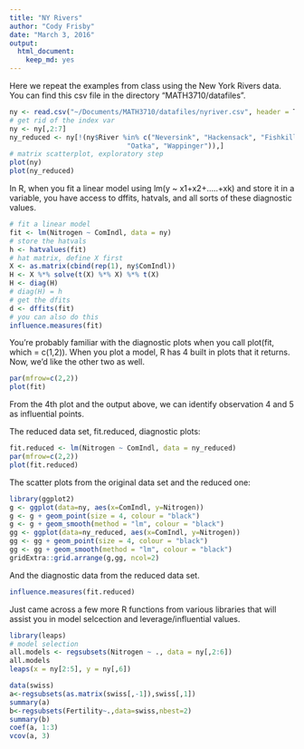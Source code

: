 ```yaml
---
title: "NY Rivers"
author: "Cody Frisby"
date: "March 3, 2016"
output: 
  html_document: 
    keep_md: yes
---
```


Here we repeat the examples from class using the New York Rivers data.  You can find this csv file in the directory "MATH3710/datafiles".  

```r
ny <- read.csv("~/Documents/MATH3710/datafiles/nyriver.csv", header = T)
# get rid of the index var
ny <- ny[,2:7]
ny_reduced <- ny[!(ny$River %in% c("Neversink", "Hackensack", "Fishkill", 
                             "Oatka", "Wappinger")),]
# matrix scatterplot, exploratory step
plot(ny)
plot(ny_reduced)
```

In R, when you fit a linear model using lm(y ~ x1+x2+.....+xk) and store it in a variable, you have access to dffits, hatvals, and all sorts of these diagnostic values.  

```r
# fit a linear model
fit <- lm(Nitrogen ~ ComIndl, data = ny)
# store the hatvals
h <- hatvalues(fit)
# hat matrix, define X first
X <- as.matrix(cbind(rep(1), ny$ComIndl))
H <- X %*% solve(t(X) %*% X) %*% t(X)
H <- diag(H)
# diag(H) = h
# get the dfits
d <- dffits(fit)
# you can also do this
influence.measures(fit)
```

You're probably familiar with the diagnostic plots when you call plot(fit, which = c(1,2)).  When you plot a model, R has 4 built in plots that it returns.  Now, we'd like the other two as well.

```r
par(mfrow=c(2,2))
plot(fit)
```

From the 4th plot and the output above, we can identify observation 4 and 5 as influential points.

The reduced data set, fit.reduced, diagnostic plots:

```r
fit.reduced <- lm(Nitrogen ~ ComIndl, data = ny_reduced)
par(mfrow=c(2,2))
plot(fit.reduced)
```

The scatter plots from the original data set and the reduced one:

```r
library(ggplot2)
g <- ggplot(data=ny, aes(x=ComIndl, y=Nitrogen))
g <- g + geom_point(size = 4, colour = "black")
g <- g + geom_smooth(method = "lm", colour = "black")
gg <- ggplot(data=ny_reduced, aes(x=ComIndl, y=Nitrogen))
gg <- gg + geom_point(size = 4, colour = "black")
gg <- gg + geom_smooth(method = "lm", colour = "black")
gridExtra::grid.arrange(g,gg, ncol=2)
```

And the diagnostic data from the reduced data set.

```r
influence.measures(fit.reduced)
```

Just came across a few more R functions from various libraries that will assist you in model selcection and leverage/influential values.  

```r
library(leaps)
# model selection
all.models <- regsubsets(Nitrogen ~ ., data = ny[,2:6])
all.models
leaps(x = ny[2:5], y = ny[,6])
```


```r
data(swiss)
a<-regsubsets(as.matrix(swiss[,-1]),swiss[,1])
summary(a)
b<-regsubsets(Fertility~.,data=swiss,nbest=2)
summary(b)
coef(a, 1:3)
vcov(a, 3)
```
